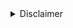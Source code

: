 <details><summary>Disclaimer</summary>

:::caution Disclaimer
We are building Aztec as transparently as we can. The documents published here are living documents. The protocol, sandbox, language, and tools are all subject to change over time.

If you would like to help us build Aztec:
- Contribute code on [GitHub](https://github.com/AztecProtocol); or
- Join in [forum](https://discourse.aztec.network/) discussions.
:::

</details>